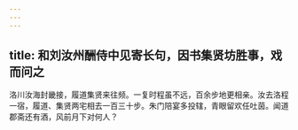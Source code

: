 ```yaml
---
---
---
```

title: 和刘汝州酬侍中见寄长句，因书集贤坊胜事，戏而问之
---



洛川汝海封畿接，履道集贤来往频。一复时程虽不远，百余步地更相亲。汝去洛程一宿，履道、集贤两宅相去一百三十步。朱门陪宴多投辖，青眼留欢任吐茵。闻道郡斋还有酒，风前月下对何人？
